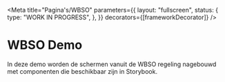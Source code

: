 
<Meta
  title="Pagina's/WBSO"
  parameters={{
    layout: "fullscreen",
    status: {
      type: "WORK IN PROGRESS",
    },
  }}
  decorators={[frameworkDecorator]}
/>

# WBSO Demo

In deze demo worden de schermen vanuit de WBSO regeling nagebouwd met componenten die beschikbaar zijn in Storybook.

<Canvas>
  <Story name="01 Voordat u start">
    <VoordatUStart />
  </Story>
</Canvas>

<Canvas>
  <Story name="02 Vormvrije aanvraag">
    <VormvrijeAanvraag />
  </Story>
</Canvas>

<Canvas>
  <Story name="03 Aanvrager">
    <Aanvrager />
  </Story>
</Canvas>
